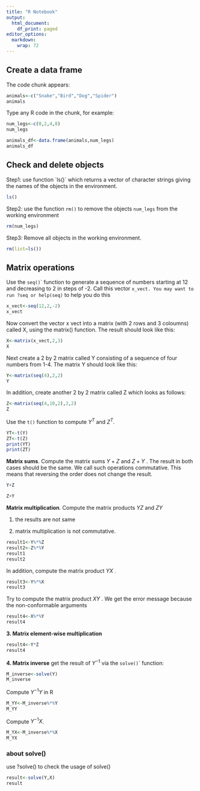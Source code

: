 ```yaml
---
title: "R Notebook"
output:
  html_document:
    df_print: paged
editor_options: 
  markdown: 
    wrap: 72
---
```


## Create a data frame

The code chunk appears:

```r
animals<-c("Snake","Bird","Dog","Spider")
animals
```

Type any R code in the chunk, for example:

```r
num_legs<-c(0,2,4,8)
num_legs
```

```r
animals_df<-data.frame(animals,num_legs)
animals_df
```

## Check and delete objects

Step1: use function \`ls()\` which returns a vector of character strings
giving the names of the objects in the environment.

```r
ls()
```

Step2: use the function `rm()` to remove the objects `num_legs` from the
working environment

```r
rm(num_legs)
```

Step3: Remove all objects in the working environment.

```r
rm(list=ls())
```

## Matrix operations

Use the `seq()`\` function to generate a sequence of numbers starting at
12 and decreasing to 2 in steps of -2. Call this vector
`x_vect. You may want to run ?seq or help(seq)` to help you do this

```r
x_vect<-seq(12,2,-2)
x_vect
```

Now convert the vector x vect into a matrix (with 2 rows and 3 coloumns)
called X, using the matrix() function. The result should look like this:

```r
X<-matrix(x_vect,2,3)
X
```

Next create a 2 by 2 matrix called Y consisting of a sequence of four
numbers from 1-4. The matrix Y should look like this:

```r
Y<-matrix(seq(4),2,2)
Y
```

In addition, create another 2 by 2 matrix called Z which looks as
follows:

```r
Z<-matrix(seq(4,10,2),2,2)
Z
```

Use the `t()` function to compute $Y^T$ and $Z^T$.

```r
YT<-t(Y)
ZT<-t(Z)
print(YT)
print(ZT)
```

**Matrix sums**. Compute the matrix sums $Y+Z$ and $Z+Y$ . The result in
both cases
should be the same. We call such operations commutative. This means that
reversing the order does not change the result.

```r
Y+Z
```

```r
Z+Y
```

**Matrix multiplication**. Compute the matrix products $YZ$ and $ZY$

(1) the results are not same

(2) matrix multiplication is not commutative.

```r
result1<-Y%*%Z
result2<-Z%*%Y
result1
result2
```

In addition, compute the matrix product $YX$ .

```r
result3<-Y%*%X
result3
```

Try to compute the matrix product $XY$ . We get the error message
because the non-conformable arguments

```r
result4<-X%*%Y
result4
```

**3. Matrix element-wise multiplication**

```r
result4<-Y*Z
result4
```

**4. Matrix inverse** get the result of $Y^{-1}$ via the `solve()`\`
function:

```r
M_inverse<-solve(Y)
M_inverse
```

Compute $Y^{-1}Y$ in R

```r
M_YY<-M_inverse%*%Y
M_YY
```

Compute $Y^{-1}X$.

```r
M_YX<-M_inverse%*%X
M_YX
```

### about solve()

use ?solve() to check the usage of solve()

```r
result<-solve(Y,X)
result
```
